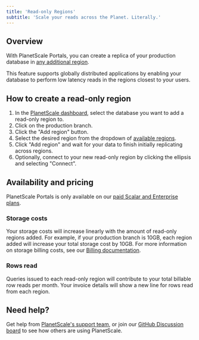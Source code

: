```yaml
---
title: 'Read-only Regions'
subtitle: 'Scale your reads across the Planet. Literally.'
---
```


## Overview

With PlanetScale Portals, you can create a replica of your production database in [any additional region](/concepts/regions).

This feature supports globally distributed applications by enabling your database to perform low latency reads in the regions closest to your users.

## How to create a read-only region

1. In the [PlanetScale dashboard](https://app.planetscale.com), select the database you want to add a read-only region to.
2. Click on the production branch.
3. Click the "Add region" button.
4. Select the desired region from the dropdown of [available regions](/concepts/regions).
5. Click "Add region" and wait for your data to finish initially replicating across regions.
6. Optionally, connect to your new read-only region by clicking the ellipsis and selecting "Connect".

## Availability and pricing

PlanetScale Portals is only available on our [paid Scalar and Enterprise plans](https://planetscale.com/pricing). 

### Storage costs

Your storage costs will increase linearly with the amount of read-only regions added. For example, if your production branch is 10GB, each region added will increase your total storage cost by 10GB. For more information on storage billing costs, see our [Billing documentation](/concepts/billing).

### Rows read

Queries issued to each read-only region will contribute to your total billable row reads per month. Your invoice details will show a new line for rows read from each region.

## Need help?

Get help from [PlanetScale's support team](https://www.planetscale.com/support), or join our [GitHub Discussion board](https://github.com/planetscale/discussion/discussions) to see how others are using PlanetScale.